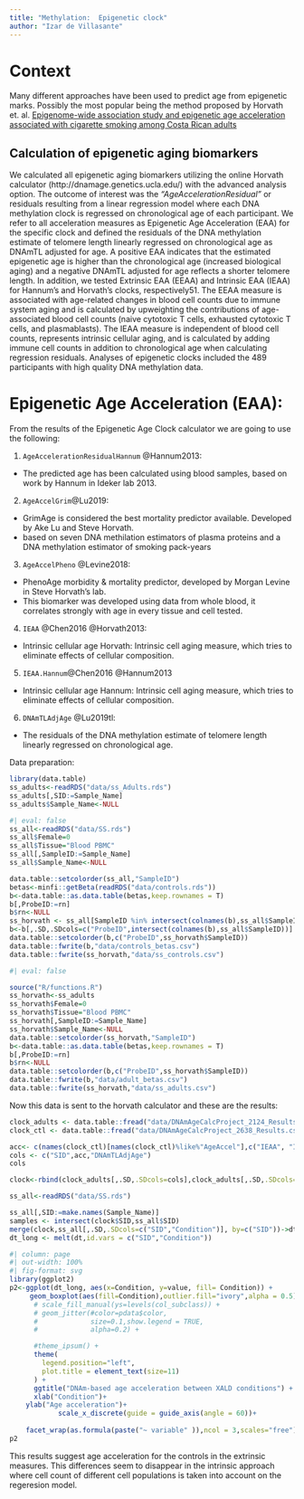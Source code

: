 ```yaml
---
title: "Methylation:  Epigenetic clock"
author: "Izar de Villasante"
---
```


# Context

Many different approaches have been used to predict age from epigenetic marks. Possibly the most popular being the method proposed by Horvath et. al.
[Epigenome-wide association study and epigenetic age acceleration associated with cigarette smoking among Costa Rican adults](https://www.nature.com/articles/s41598-022-08160-w)


::: {.callout-tip}
## Calculation of epigenetic aging biomarkers

We calculated all epigenetic aging biomarkers utilizing the online Horvath calculator (http://dnamage.genetics.ucla.edu/) with the advanced analysis option. The outcome of interest was the *“AgeAccelerationResidual”* or residuals resulting from a linear regression model where each DNA methylation clock is regressed on chronological age of each participant. We refer to all acceleration measures as Epigenetic Age Acceleration (EAA) for the specific clock and defined the residuals of the DNA methylation estimate of telomere length linearly regressed on chronological age as DNAmTL adjusted for age. A positive EAA indicates that the estimated epigenetic age is higher than the chronological age (increased biological aging) and a negative DNAmTL adjusted for age reflects a shorter telomere length. In addition, we tested Extrinsic EAA (EEAA) and Intrinsic EAA (IEAA) for Hannum’s and Horvath’s clocks, respectively51. The EEAA measure is associated with age-related changes in blood cell counts due to immune system aging and is calculated by upweighting the contributions of age-associated blood cell counts (naive cytotoxic T cells, exhausted cytotoxic T cells, and plasmablasts). The IEAA measure is independent of blood cell counts, represents intrinsic cellular aging, and is calculated by adding immune cell counts in addition to chronological age when calculating regression residuals. Analyses of epigenetic clocks included the 489 participants with high quality DNA methylation data.
:::

# Epigenetic Age Acceleration (EAA):

From the results of the Epigenetic Age Clock calculator we are going to use the following:


1. `AgeAccelerationResidualHannum` @Hannum2013: 
  - The predicted age has been calculated using blood samples, based on work by Hannum in Ideker lab 2013. 

2. `AgeAccelGrim`@Lu2019: 
  - GrimAge is considered the best mortality predictor available.  Developed by Ake Lu and Steve Horvath. 
  - based on seven DNA methilation estimators of plasma proteins and a DNA methylation estimator of smoking pack-years

3. `AgeAccelPheno` @Levine2018:
  - PhenoAge morbidity & mortality predictor, developed by Morgan Levine in Steve Horvath's lab. 
  - This biomarker was developed using data from whole blood, it correlates strongly with age in every tissue and cell tested.

4. `IEAA` @Chen2016 @Horvath2013:	
  - Intrinsic cellular age Horvath:	Intrinsic cell aging measure, which tries to eliminate effects of cellular composition.

5. `IEAA.Hannum`@Chen2016 @Hannum2013 
  - Intrinsic cellular age Hannum:	Intrinsic cell aging measure, which tries to eliminate effects of cellular composition.

6. `DNAmTLAdjAge` @Lu2019tl:
  - The residuals of the DNA methylation estimate of telomere length linearly regressed on chronological age.
  
Data preparation:

```r
library(data.table)
ss_adults<-readRDS("data/ss_Adults.rds")
ss_adults[,SID:=Sample_Name]
ss_adults$Sample_Name<-NULL
```
```r
#| eval: false
ss_all<-readRDS("data/SS.rds")
ss_all$Female=0
ss_all$Tissue="Blood PBMC"
ss_all[,SampleID:=Sample_Name]
ss_all$Sample_Name<-NULL

data.table::setcolorder(ss_all,"SampleID")
betas<-minfi::getBeta(readRDS("data/controls.rds"))
b<-data.table::as.data.table(betas,keep.rownames = T)
b[,ProbeID:=rn]
b$rn<-NULL
ss_horvath <- ss_all[SampleID %in% intersect(colnames(b),ss_all$SampleID),]
b<-b[,.SD,.SDcols=c("ProbeID",intersect(colnames(b),ss_all$SampleID))]
data.table::setcolorder(b,c("ProbeID",ss_horvath$SampleID))
data.table::fwrite(b,"data/controls_betas.csv")
data.table::fwrite(ss_horvath,"data/ss_controls.csv")
```

```r
#| eval: false

source("R/functions.R")
ss_horvath<-ss_adults
ss_horvath$Female=0
ss_horvath$Tissue="Blood PBMC"
ss_horvath[,SampleID:=Sample_Name]
ss_horvath$Sample_Name<-NULL
data.table::setcolorder(ss_horvath,"SampleID")
b<-data.table::as.data.table(betas,keep.rownames = T)
b[,ProbeID:=rn]
b$rn<-NULL
data.table::setcolorder(b,c("ProbeID",ss_horvath$SampleID))
data.table::fwrite(b,"data/adult_betas.csv")
data.table::fwrite(ss_horvath,"data/ss_adults.csv")
```

Now this data is sent to the horvath calculator and these are the results:

```r
clock_adults <- data.table::fread("data/DNAmAgeCalcProject_2124_Results.csv")
clock_ctl <- data.table::fread("data/DNAmAgeCalcProject_2638_Results.csv")
```

```r
acc<- c(names(clock_ctl)[names(clock_ctl)%like%"AgeAccel"],c("IEAA", "IEAA.Hannum"))
cols <- c("SID",acc,"DNAmTLAdjAge")
cols
```


```r

clock<-rbind(clock_adults[,.SD,.SDcols=cols],clock_adults[,.SD,.SDcols=cols])
```


<!-- - `DNAmAge` Horvath1, Pan-tissue clock: The original Horvath 2013 pan-tissue clock.  Developed by Steve Horvath and trained on many different human cell types & tissues. @Horvath2013  -->
<!-- - `DNAmPhenoAge` PhenoAge:	PhenoAge morbidity & mortality predictor, developed by Morgan Levine in Steve Horvath's lab. @Levin2018 -->
<!-- - `DNAmAgeHannum`:	Blood predictor of age, based on work by Hannum in Ideker lab 2013. @Hannum2013 -->

<!-- - `DNAmAgeSkinBloodClock`	Horvath2, Skin & Blood Age:	Skin&BloodAge is trained on blood, saliva, buccal, and skin samples.  It is useful for in vitro studies and it is one of if not the most accurate age predictors available.@Horvath2018 -->
<!-- - `IEAA`,	Intrinsic cellular age Horvath:	Intrinsic cell aging measure, which tries to eliminate effects of cellular composition.@Chen2016 -->
<!-- - `IEAA.Hannum` Intrinsic cellular age Hannum:	Intrinsic cell aging measure, which tries to eliminate effects of cellular composition.@Chen2016 -->
<!-- - `DNAmGrimAge2BasedOnPredictedAge` Grim2 predicted age: Follow-on version of GrimAge mortality predictor when imputing age with Skin&BloodAge clock.  Developed by Ake Lu and Steve Horvath.@Lu2022 -->

<!-- - `DNAmGrimAge2BasedOnRealAge` Grim2 real age: Follow-on version of GrimAge which is considered the best mortality predictor available.  Developed by Ake Lu and Steve Horvath.@Lu2022 -->

<!-- ```{r} -->
<!-- cols <-c("DNAmAge", "DNAmAgeHannum", "DNAmPhenoAge", "DNAmAgeSkinBloodClock", "DNAmGrimAge2BasedOnPredictedAge", "DNAmGrimAge2BasedOnRealAge" -->
<!-- ) -->
<!-- cols_acc <- c("IEAA", "IEAA.Hannum") -->
<!-- dtage <- cbind(clock[,.SD,.SDcols=c("SID",cols_acc)],clock[,lapply(.SD,function(x) x-Age),.SDcols=c(cols)]) -->
<!-- merge(dtage,ss_adults[,.SD,.SDcols=c("SID","Condition")], by=c("SID"))->dt -->
<!-- dt_long <- melt(dt,id.vars = c("SID","Condition")) -->
<!-- ``` -->

```r
ss_all<-readRDS("data/SS.rds")

ss_all[,SID:=make.names(Sample_Name)]
samples <- intersect(clock$SID,ss_all$SID)
merge(clock,ss_all[,.SD,.SDcols=c("SID","Condition")], by=c("SID"))->dt
dt_long <- melt(dt,id.vars = c("SID","Condition"))
```


```r
#| column: page
#| out-width: 100%
#| fig-format: svg
library(ggplot2)
p2<-ggplot(dt_long, aes(x=Condition, y=value, fill= Condition)) +
     geom_boxplot(aes(fill=Condition),outlier.fill="ivory",alpha = 0.5) +
      # scale_fill_manual(ys=levels(col_subclass)) +
      # geom_jitter(#color=pdata$color,
      #             size=0.1,show.legend = TRUE,
      #             alpha=0.2) +

      #theme_ipsum() +
      theme(
        legend.position="left",
        plot.title = element_text(size=11)
      ) +
      ggtitle("DNAm-based age acceleration between XALD conditions") +
      xlab("Condition")+
    ylab("Age acceleration")+
            scale_x_discrete(guide = guide_axis(angle = 60))+
    
    facet_wrap(as.formula(paste("~ variable" )),ncol = 3,scales="free")
p2
```

This results suggest age acceleration for the controls in the extrinsic measures. This differences seem to disappear in the intrinsic approach where cell count of different cell populations is taken into account on the regeresion model.

